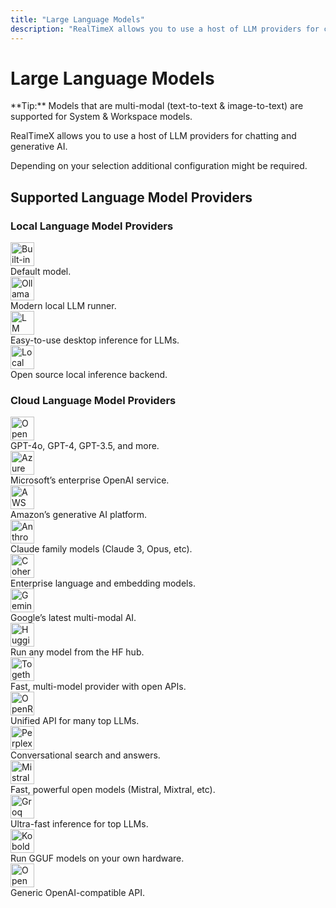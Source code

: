 ```yaml
---
title: "Large Language Models"
description: "RealTimeX allows you to use a host of LLM providers for chatting and generative AI."
---
```



# Large Language Models

<Callout type="info" emoji="️💡">
  **Tip:** Models that are multi-modal (text-to-text & image-to-text) are
  supported for System & Workspace models.
</Callout>

RealTimeX allows you to use a host of LLM providers for chatting and generative AI.

Depending on your selection additional configuration might be required.

## Supported Language Model Providers

### Local Language Model Providers

<div style={{
  display: "grid",
  gridTemplateColumns: "repeat(auto-fit, minmax(230px, 1fr))",
  gap: "1rem",
  margin: "1.2rem 0"
}}>
  <FeatureCard title="Built-in (default)" href="#">
    <img src=`${basePath}/images/ai-providers/realtimex.png` alt="Built-in (default)" width="38" height="38" style={{marginBottom: 8}} />
    <div>Default model.</div>
  </FeatureCard>
  <FeatureCard title="Ollama" href="https://ollama.com/">
    <img src="/images/ai-providers/ollama.svg" alt="Ollama" width="38" height="38" style={{marginBottom: 8}} />
    <div>Modern local LLM runner.</div>
  </FeatureCard>
  <FeatureCard title="LM Studio" href="https://lmstudio.ai/">
    <img src="/images/ai-providers/lmstudio.svg" alt="LM Studio" width="38" height="38" style={{marginBottom: 8}} />
    <div>Easy-to-use desktop inference for LLMs.</div>
  </FeatureCard>
  <FeatureCard title="Local AI" href="https://localai.io/">
    <img src="/images/ai-providers/localai.png" alt="Local AI" width="38" height="38" style={{marginBottom: 8}} />
    <div>Open source local inference backend.</div>
  </FeatureCard>
</div>

### Cloud Language Model Providers

<div style={{
  display: "grid",
  gridTemplateColumns: "repeat(auto-fit, minmax(230px, 1fr))",
  gap: "1rem",
  margin: "1.2rem 0"
}}>
  <FeatureCard title="OpenAI" href="https://platform.openai.com/">
    <img src="/images/ai-providers/openai.svg" alt="OpenAI" width="38" height="38" style={{marginBottom: 8}} />
    <div>GPT-4o, GPT-4, GPT-3.5, and more.</div>
  </FeatureCard>
  <FeatureCard title="Azure OpenAI" href="https://azure.microsoft.com/en-us/products/ai-services/openai-service">
    <img src="/images/ai-providers/azure.svg" alt="Azure OpenAI" width="38" height="38" style={{marginBottom: 8}} />
    <div>Microsoft’s enterprise OpenAI service.</div>
  </FeatureCard>
  <FeatureCard title="AWS Bedrock" href="https://aws.amazon.com/bedrock">
    <img src="/images/ai-providers/bedrock-color.svg" alt="AWS Bedrock" width="38" height="38" style={{marginBottom: 8}} />
    <div>Amazon’s generative AI platform.</div>
  </FeatureCard>
  <FeatureCard title="Anthropic" href="https://anthropic.com/">
    <img src="/images/ai-providers/anthropic.svg" alt="Anthropic" width="38" height="38" style={{marginBottom: 8}} />
    <div>Claude family models (Claude 3, Opus, etc).</div>
  </FeatureCard>
  <FeatureCard title="Cohere" href="https://cohere.com/">
    <img src="/images/ai-providers/cohere-color.svg" alt="Cohere" width="38" height="38" style={{marginBottom: 8}} />
    <div>Enterprise language and embedding models.</div>
  </FeatureCard>
  <FeatureCard title="Google Gemini Pro" href="https://ai.google.dev/">
    <img src="/images/ai-providers/gemini-color.svg" alt="Gemini" width="38" height="38" style={{marginBottom: 8}} />
    <div>Google’s latest multi-modal AI.</div>
  </FeatureCard>
  <FeatureCard title="Hugging Face" href="https://huggingface.co/">
    <img src="/images/ai-providers/huggingface-color.svg" alt="Hugging Face" width="38" height="38" style={{marginBottom: 8}} />
    <div>Run any model from the HF hub.</div>
  </FeatureCard>
  <FeatureCard title="Together AI" href="https://www.together.ai/">
    <img src="/images/ai-providers/together-color.svg" alt="Together AI" width="38" height="38" style={{marginBottom: 8}} />
    <div>Fast, multi-model provider with open APIs.</div>
  </FeatureCard>
  <FeatureCard title="OpenRouter" href="https://openrouter.ai/">
    <img src="/images/ai-providers/openrouter.svg" alt="OpenRouter" width="38" height="38" style={{marginBottom: 8}} />
    <div>Unified API for many top LLMs.</div>
  </FeatureCard>
  <FeatureCard title="Perplexity AI" href="https://www.perplexity.ai/">
    <img src="/images/ai-providers/perplexity.svg" alt="Perplexity AI" width="38" height="38" style={{marginBottom: 8}} />
    <div>Conversational search and answers.</div>
  </FeatureCard>
  <FeatureCard title="Mistral API" href="https://mistral.ai/">
    <img src="/images/ai-providers/mistral-color.svg" alt="Mistral" width="38" height="38" style={{marginBottom: 8}} />
    <div>Fast, powerful open models (Mistral, Mixtral, etc).</div>
  </FeatureCard>
  <FeatureCard title="Groq" href="https://groq.com/">
    <img src="/images/ai-providers/groq.svg" alt="Groq" width="38" height="38" style={{marginBottom: 8}} />
    <div>Ultra-fast inference for top LLMs.</div>
  </FeatureCard>
  <FeatureCard title="KoboldCPP" href="https://github.com/LostRuins/koboldcpp">
    <img src="/images/ai-providers/koboldcpp.png" alt="KoboldCPP" width="38" height="38" style={{marginBottom: 8}} />
    <div>Run GGUF models on your own hardware.</div>
  </FeatureCard>
  <FeatureCard title="OpenAI (generic)" href="/RealTimeX-setup/llm-configuration/cloud/openai-generic">
    <img src="/images/ai-providers/openai.svg" alt="OpenAI (generic)" width="38" height="38" style={{marginBottom: 8}} />
    <div>Generic OpenAI-compatible API.</div>
  </FeatureCard>
</div>

